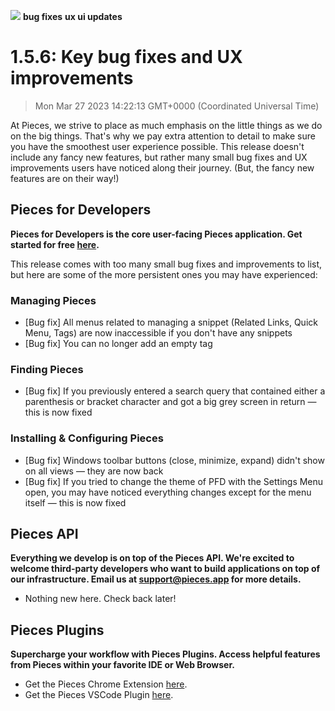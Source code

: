 ![](https://uploads-ssl.webflow.com/6143afec68f555387049efb3/630d6da28ae70b2572f9b73f_ezgif_com-gif-maker15_38a47f988ec0fdc39cd47dcc9ac6eeac_2000.png)
**bug fixes** **ux ui updates**
# 1.5.6: Key bug fixes and UX improvements
> Mon Mar 27 2023 14:22:13 GMT+0000 (Coordinated Universal Time)

At Pieces, we strive to place as much emphasis on the little things as we do on the big things. That's why we pay extra attention to detail to make sure you have the smoothest user experience possible. This release doesn't include any fancy new features, but rather many small bug fixes and UX improvements users have noticed along their journey. (But, the fancy new features are on their way!)
## Pieces for Developers
**Pieces for Developers is the core user-facing Pieces application. Get started for free <a href="http://code.pieces.app/install" target="_blank" rel="noopener noreferrer">here</a>.**

This release comes with too many small bug fixes and improvements to list, but here are some of the more persistent ones you may have experienced:

### Managing Pieces
- [Bug fix] All menus related to managing a snippet (Related Links, Quick Menu, Tags) are now inaccessible if you don't have any snippets
- [Bug fix] You can no longer add an empty tag

### Finding Pieces
- [Bug fix] If you previously entered a search query that contained either a parenthesis or bracket character and got a big grey screen in return — this is now fixed

### Installing & Configuring Pieces
- [Bug fix] Windows toolbar buttons (close, minimize, expand) didn't show on all views — they are now back
- [Bug fix] If you tried to change the theme of PFD with the Settings Menu open, you may have noticed everything changes except for the menu itself — this is now fixed

## Pieces API
**Everything we develop is on top of the Pieces API. We're excited to welcome third-party developers who want to build applications on top of our infrastructure. Email us at support@pieces.app for more details.**

- Nothing new here. Check back later!

## Pieces Plugins
**Supercharge your workflow with Pieces Plugins. Access helpful features from Pieces within your favorite IDE or Web Browser.**

- Get the Pieces Chrome Extension <a href="https://chrome.google.com/webstore/detail/pieces/igbgibhbfonhmjlechmeefimncpekepm?hl=en" target="_blank" rel="noopener noreferrer">here</a>.
- Get the Pieces VSCode Plugin <a href="https://marketplace.visualstudio.com/items?itemName=MeshIntelligentTechnologiesInc.pieces-vscode" target="_blank" rel="noopener noreferrer">here</a>.
